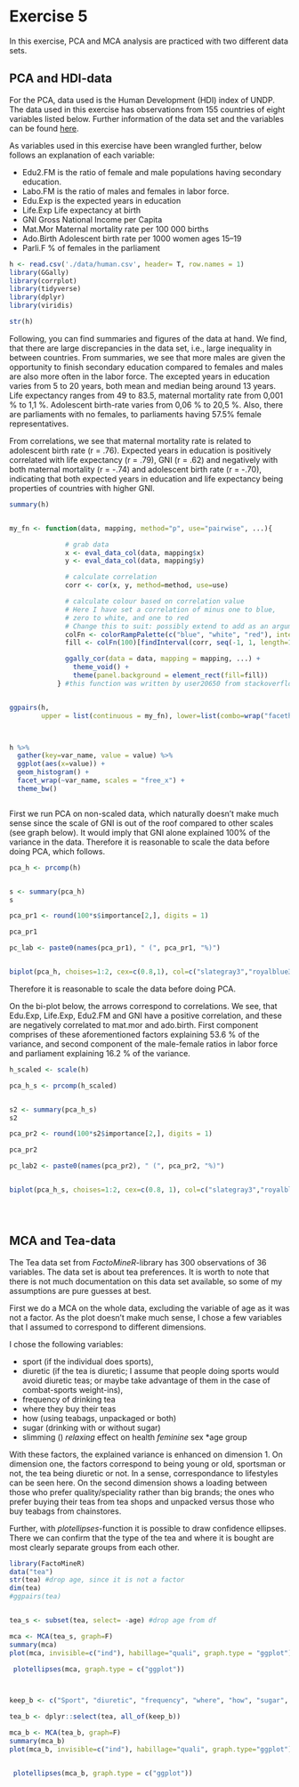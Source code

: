 # Exercise 5

In this exercise, PCA and MCA analysis are practiced with two different data sets. 

## PCA and HDI-data

For the PCA,  data used is the Human Development (HDI) index of UNDP. The data used in this exercise has observations from 155 countries of eight variables listed below. Further information of the data set and the variables can be found [here](http://hdr.undp.org/sites/default/files/hdr2015_technical_notes.pdf).

As variables used in this exercise have been wrangled further, below follows an explanation of each variable:

* Edu2.FM is the ratio of female and male populations having secondary education. 
* Labo.FM is the ratio of males and females in labor force.
* Edu.Exp is the expected years in education
* Life.Exp Life expectancy at birth
* GNI Gross National Income per Capita
* Mat.Mor Maternal mortality rate per 100 000 births
* Ado.Birth Adolescent birth rate per 1000 women ages 15--19
* Parli.F % of females in the parliament 



```r
h <- read.csv('./data/human.csv', header= T, row.names = 1)
library(GGally)
library(corrplot)
library(tidyverse)
library(dplyr)
library(viridis)

str(h)

```

Following, you can find summaries and figures of the data at hand. We find, that there are large discrepancies in the data set, i.e., large inequality in between countries. From summaries, we see that more males are given the opportunity to finish secondary education compared to females and males are also more often in the labor force. The excepted years in education varies from 5 to 20 years, both mean and median being around 13 years. Life expectancy ranges from 49 to 83.5, maternal mortality rate from 0,001 % to 1,1 %. Adolescent birth-rate varies from 0,06 % to 20,5 %. Also, there are parliaments with no females, to parliaments having 57.5% female representatives. 

From correlations, we see that maternal mortality rate is related to adolescent birth rate (r = .76). Expected years in education is positively correlated with life expectancy (r = .79), GNI (r = .62) and negatively with both maternal mortality (r = -.74) and adolescent birth rate (r = -.70), indicating that both expected years in education and life expectancy being properties of countries with higher GNI. 




```r
summary(h)


my_fn <- function(data, mapping, method="p", use="pairwise", ...){

              # grab data
              x <- eval_data_col(data, mapping$x)
              y <- eval_data_col(data, mapping$y)

              # calculate correlation
              corr <- cor(x, y, method=method, use=use)

              # calculate colour based on correlation value
              # Here I have set a correlation of minus one to blue, 
              # zero to white, and one to red 
              # Change this to suit: possibly extend to add as an argument of `my_fn`
              colFn <- colorRampPalette(c("blue", "white", "red"), interpolate ='spline')
              fill <- colFn(100)[findInterval(corr, seq(-1, 1, length=100))]

              ggally_cor(data = data, mapping = mapping, ...) + 
                theme_void() +
                theme(panel.background = element_rect(fill=fill))
            } #this function was written by user20650 from stackoverflow, #https://stackoverflow.com/questions/45873483/ggpairs-plot-with-heatmap-of-correlation-values


ggpairs(h, 
        upper = list(continuous = my_fn), lower=list(combo=wrap("facethist", binwidth=20, size=1)))



h %>% 
  gather(key=var_name, value = value) %>% 
  ggplot(aes(x=value)) +
  geom_histogram() +
  facet_wrap(~var_name, scales = "free_x") +
  theme_bw() 



```


First we run PCA on non-scaled data, which naturally doesn't make much sense since the scale of GNI is out of the roof compared to other scales (see graph below). It would imply that GNI alone explained 100% of the variance in the data. Therefore it is reasonable to scale the data before doing PCA, which follows.


```r

pca_h <- prcomp(h)


s <- summary(pca_h)
s

pca_pr1 <- round(100*s$importance[2,], digits = 1) 

pca_pr1

pc_lab <- paste0(names(pca_pr1), " (", pca_pr1, "%)")


biplot(pca_h, choises=1:2, cex=c(0.8,1), col=c("slategray3","royalblue3"), xlab=pc_lab[1], ylab=pc_lab[2])


```


Therefore it is reasonable to scale the data before doing PCA.

On the bi-plot below, the arrows correspond to correlations. We see, that Edu.Exp, Life.Exp, Edu2.FM and GNI have a positive correlation, and these are negatively correlated to mat.mor and ado.birth. First component comprises of these aforementioned factors explaining 53.6 % of the variance, and second component of the male-female ratios in labor force and parliament explaining 16.2 % of the variance. 



```r

h_scaled <- scale(h)

pca_h_s <- prcomp(h_scaled)


s2 <- summary(pca_h_s)
s2

pca_pr2 <- round(100*s2$importance[2,], digits = 1) 

pca_pr2

pc_lab2 <- paste0(names(pca_pr2), " (", pca_pr2, "%)")


biplot(pca_h_s, choises=1:2, cex=c(0.8, 1), col=c("slategray3","royalblue3" ), xlab=pc_lab2[1], ylab=pc_lab2[2])





```





## MCA and Tea-data

The Tea data set from *FactoMineR*-library has 300 observations of 36 variables. The data set is about tea preferences. It is worth to note that there is not much documentation on this data set available, so some of my assumptions are pure guesses at best. 

First we do a MCA on the whole data, excluding the variable of age as it was not a factor. As the plot doesn't make much sense, I chose a few variables that I assumed to correspond to different dimensions.

I chose the following variables: 

* sport (if the individual does sports), 
* diuretic (if the tea is diuretic; I assume that people doing sports would avoid diuretic teas; or maybe take advantage of them in the case of combat-sports weight-ins), 
* frequency of drinking tea
* where they buy their teas
* how (using teabags, unpackaged or both)
* sugar (drinking with or without sugar)
* slimming ()
*relaxing
*effect on health
*feminine
*sex
*age group

With these factors, the explained variance is enhanced on dimension 1. On dimension one, the factors correspond to being young or old, sportsman or not, the tea being diuretic or not. In a sense, correspondance to lifestyles can be seen here. On the second dimension shows a loading between those who prefer quality/speciality rather than big brands; the ones who prefer buying their teas from tea shops and unpacked versus those who buy teabags from chainstores. 

Further, with *plotellipses*-function it is possible to draw confidence ellipses. There we can confirm that the type of the tea and where it is bought are most clearly separate groups from each other. 




```r
library(FactoMineR)
data("tea")
str(tea) #drop age, since it is not a factor
dim(tea)
#ggpairs(tea)


tea_s <- subset(tea, select= -age) #drop age from df

mca <- MCA(tea_s, graph=F)
summary(mca)
plot(mca, invisible=c("ind"), habillage="quali", graph.type = "ggplot") 

 plotellipses(mca, graph.type = c("ggplot"))



keep_b <- c("Sport", "diuretic", "frequency", "where", "how", "sugar", "slimming", "relaxing", "effect.on.health", "feminine", "sex", "age_Q")

tea_b <- dplyr::select(tea, all_of(keep_b))

mca_b <- MCA(tea_b, graph=F)
summary(mca_b)
plot(mca_b, invisible=c("ind"), habillage="quali", graph.type="ggplot")


 plotellipses(mca_b, graph.type = c("ggplot"))



```


